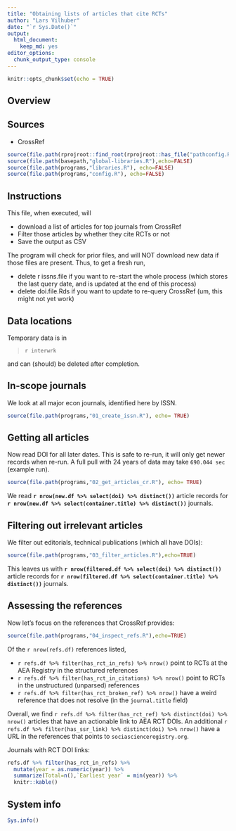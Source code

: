 ```yaml
---
title: "Obtaining lists of articles that cite RCTs"
author: "Lars Vilhuber"
date: "`r Sys.Date()`"
output: 
  html_document: 
    keep_md: yes
editor_options: 
  chunk_output_type: console
---
```


```r
knitr::opts_chunk$set(echo = TRUE)
```

## Overview

## Sources

- CrossRef

```r
source(file.path(rprojroot::find_root(rprojroot::has_file("pathconfig.R")),"pathconfig.R"),echo=TRUE)
source(file.path(basepath,"global-libraries.R"),echo=FALSE)
source(file.path(programs,"libraries.R"), echo=FALSE)
source(file.path(programs,"config.R"), echo=FALSE)
```

## Instructions
This file, when executed, will

- download a list of articles for top journals from CrossRef
- Filter those articles by whether they cite RCTs or not
- Save the output as CSV

The program will check for prior files, and will NOT download new data if those files are present. Thus, to get a fresh run, 

- delete ` `r issns.file` ` if you want to re-start the whole process (which stores the last query date, and is updated at the end of this process)
- delete ` `doi.file.Rds` ` if you want to update to re-query CrossRef (um, this might not yet work)

## Data locations


Temporary data is in

> `r interwrk`

and can (should) be deleted after completion.

## In-scope journals

We look at all major econ journals, identified here by ISSN.

```r
source(file.path(programs,"01_create_issn.R"), echo= TRUE)

```

## Getting all articles

Now read DOI for all later dates. This is safe to re-run, it will only get newer records when re-run. A full pull with 24 years of data may take `690.044 sec` (example run).

```r
source(file.path(programs,"02_get_articles_cr.R"), echo= TRUE)
```

We read **`r nrow(new.df %>% select(doi) %>% distinct())`** article records for **`r nrow(new.df %>% select(container.title) %>% distinct())`** journals. 

## Filtering out irrelevant articles

We filter out editorials, technical publications (which all have DOIs):

```r
source(file.path(programs,"03_filter_articles.R"),echo=TRUE)
```


This leaves us with **`r nrow(filtered.df %>% select(doi) %>% distinct())`** article records for **`r nrow(filtered.df %>% select(container.title) %>% distinct())`** journals. 

## Assessing the references

Now let's focus on the references that CrossRef provides:

```r
source(file.path(programs,"04_inspect_refs.R"),echo=TRUE)

```


Of the `r nrow(refs.df)` references listed, 

- `r refs.df %>% filter(has_rct_in_refs) %>% nrow()` point to RCTs at the AEA Registry in the structured references
- `r refs.df %>% filter(has_rct_in_citations) %>% nrow() ` point to RCTs in the unstructured (unparsed) references
- `r refs.df %>% filter(has_rct_broken_ref) %>% nrow() ` have a weird reference that does not resolve (in the `journal.title` field)

Overall, we find `r refs.df %>% filter(has_rct_ref) %>% distinct(doi) %>% nrow()` articles that have an actionable link to AEA RCT DOIs. An additional `r refs.df %>% filter(has_ssr_link) %>% distinct(doi) %>% nrow()` have a URL in the references that points to `sociascienceregistry.org`.

Journals with RCT DOI links:

```r
refs.df %>% filter(has_rct_in_refs) %>% 
  mutate(year = as.numeric(year)) %>%
  summarize(Total=n(),`Earliest year` = min(year)) %>% 
  knitr::kable()
```




## System info

```r
Sys.info()
```
